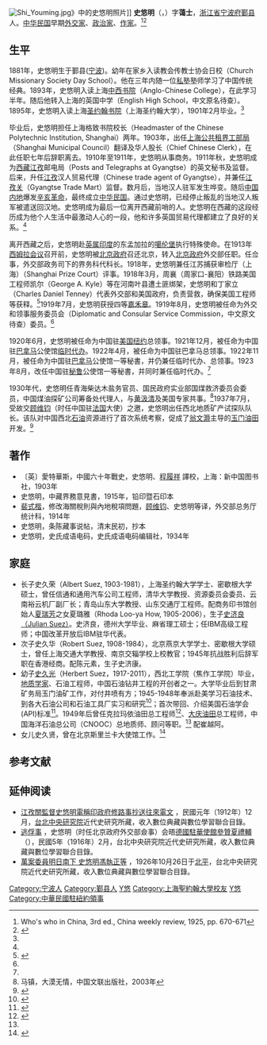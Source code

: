 [[File:Shi_Youming.jpg|thumb]]》中的史悠明照片]]
'''史悠明'''（{{lang-en|Iuming C.Suez}}，{{bd|1881年||1940|}}）字'''蔼士'''，[[浙江省|浙江省]][[宁波府|宁波府]][[鄞县|鄞县]]人。[[中华民国|中华民国]]早期[[外交家|外交家]]、[[政治家|政治家]]、[[作家|作家]]。<ref name=who>Who's who in China, 3rd ed., China weekly review, 1925, pp. 670-671</ref><ref>{{cite journal|last=房建昌|date=2002年|title=英国秘密档案中记载的民国初年护理西藏办事长官陆兴祺 -- 兼论印度华侨在维护中央对西藏的主权中所起的重要作用|journal=西北民族大学学报(哲学社会科学版)|volume=第4期}}</ref>

==生平==
1881年，史悠明生于鄞县([[宁波|宁波]])。幼年在家乡入读教会传教士协会日校（Church Missionary Society Day School）。他在三年内随一位[[私塾|私塾]]塾师学习了中国传统经典。1893年，史悠明入读上海[[中西书院|中西书院]]（Anglo-Chinese College），在此学习半年。随后他转入上海的英国中学（English High School，中文原名待查）。1895年，史悠明入读上海[[圣约翰书院|圣约翰书院]]（上海圣约翰大学），1901年2月毕业。<ref name=who/>

毕业后，史悠明担任上海格致书院校长（Headmaster of the Chinese Polytechnic Institution, Shanghai）两年。1903年，出任[[上海公共租界工部局|上海公共租界工部局]]（Shanghai Municipal Council）翻译及华人股长（Chief Chinese Clerk），在此任职七年后辞职离去。1910年至1911年，史悠明从事商务。1911年秋，史悠明成为[[西藏|西藏]][[江孜|江孜]]邮电局（Posts and Telegraphs at Gyangtse）的英文秘书及监督。后来，升任[[江孜|江孜]]汉人贸易代理（Chinese trade agent of Gyangtse），并兼任[[江孜关|江孜关]]（Gyangtse Trade Mart）监督。数月后，当地汉人驻军发生哗变。随后[[中国内地|中国内地]]爆发[[辛亥革命|辛亥革命]]，最终成立[[中华民国|中华民国]]。通过史悠明，已经停止叛乱的当地汉人叛军被遣送回汉地。史悠明成为最后一位离开西藏前哨的人。史悠明在西藏的这段经历成为他个人生活中最激动人心的一段，他和许多英国贸易代理都建立了良好的关系。<ref name=who/>

离开西藏之后，史悠明赴[[英属印度|英属印度]]的东孟加拉的[[噶伦堡|噶伦堡]]执行特殊使命。在1913年[[西姆拉会议|西姆拉会议]]召开前，史悠明被[[北洋政府|北京政府]]召还北京，转入[[北洋政府|北京政府]]外交部任职。任佥事，外交部政务司下的界务科代科长。1918年，史悠明兼任江苏捕获审检厅（上海）（Shanghai Prize Court）评事。1918年3月，周襄（周家口-襄阳）铁路美国工程师凯尔（George A. Kyle）等在河南叶县遭土匪绑架，史悠明和丁家立（Charles Daniel Tenney）代表外交部和美国政府，负责营救，确保美国工程师等获释。<ref>{{cite news|title=ENGINEERS CAPTURED: Surrounded by Brigands STORY OF ONE MAIN'S ESCAPE MR. KYLE STILL A PRISONER |date=The Shanghai Times, April 5, 1918.|accessdate=11 July 2018}}</ref>1919年7月，史悠明获授四等[[嘉禾章|嘉禾章]]。1919年8月，史悠明被任命为外交和领事服务委员会（Diplomatic and Consular Service Commission，中文原文待查）委员。<ref name=who/>

1920年6月，史悠明被任命为中国驻[[美国|美国]][[纽约|纽约]]总领事。1921年12月，被任命为中国驻[[巴拿马|巴拿马]]公使馆[[临时代办|临时代办]]。1922年4月，被任命为中国驻巴拿马总领事。1922年11月，被任命为中国驻[[巴拿马|巴拿马]]公使馆一等秘書，并仍兼任临时代办、总领事。1923年8月，改任中国驻[[秘鲁|秘鲁]]公使馆一等秘書，并同时兼任临时代办。<ref name=who/>

1930年代，史悠明任青海柴达木盐务官员、国民政府实业部国煤救济委员会委员，中国煤油探矿公司筹备处代理人，与[[黄汲清|黄汲清]]及美国专家共事。<ref>马镇，大漠无情，中国文联出版社，2003年</ref>1937年7月，受故交[[顾维钧|顾维钧]]（时任中国驻[[法国|法国]]大使）之邀，史悠明出任西北地质矿产试探队队长。该队对中国西北[[石油|石油]]资源进行了首次系统考察，促成了[[翁文灏|翁文灏]]主导的[[玉门油田|玉门油田]]开发。<ref name="史久光与“地层测试器”">{{cite journal|url=http://2010.cqvip.com/qk/89478X/201101/36433276.html |title=史久光与“地层测试器” |journal=石油与装备|year=2011|issue=1|page=106-108|author= 马镇|accessdate= }}</ref>

==著作==
* 〔英〕愛特華斯，中國六十年戰史，史悠明、[[程履祥|程履祥]] 譯校，上海：新中国图书社，1903年
* 史悠明，中藏界務意見書，1915年，铅印暨石印本
* [[裴式楷|裴式楷]]，修改海關稅則與內地稅項問題，[[顾维钧|顾维钧]]、史悠明等译，外交部总务厅统计科，1914年
* 史悠明，条陈藏事说帖，清末民初，抄本
* 史悠明，史氏成语电码，史氏成语电码编辑社，1934年

==家庭==
*长子史久荣（Albert Suez, 1903-1981），上海圣约翰大学学士、密歇根大学硕士，曾任信通和通用汽车公司工程师，清华大学教授、资源委员会委员、云南裕云机厂副厂长；青岛山东大学教授、山东交通厅工程师。配商务印书馆创始人[[夏瑞芳|夏瑞芳]]之女夏璐雅（Rhoda Loo-ya How, 1905-2006），生子[https://web.archive.org/web/20160319183400/http://giving.utexas.edu/2015/12/09/the-chinese-cowboy/ 史济良（Julian Suez）]。史济良，德州大学毕业、麻省理工硕士；任IBM高级工程师；中国改革开放后IBM驻华代表。
*次子史久华（Robert Suez, 1908-1984），北京燕京大学学士、密歇根大学硕士，曾任上海交通大学教授、南京交辎学校上校教官；1945年抗战胜利后辞军职在香港经商。配陈元素，生子史济康。
*幼子[[史久光|史久光]]（Herbert Suez，1917-2011），西北工学院（焦作工学院）毕业，[[地质学家|地质学家]]、石油工程师，中国石油钻井工程的开创者之一。大学毕业后到甘肃矿务局玉门油矿工作，对付井喷有方；1945-1948年奉派赴美学习石油技术、到各大石油公司和石油工具厂实习和研究<ref>{{cite journal|last= 陈谦平|date= 2016年|title=翁文灏与战时玉门油矿的开发  |journal=历史教学|issue=第22期 }}</ref>；首次带回、介绍美国石油学会(API)标准<ref>{{cite journal|last=阎三忠 |date=2001年|title=我国石油工业发展与标准化|journal=石油工业技术监督|issue=17卷11期}}</ref>。1949年后曾任克拉玛依油田总工程师<ref>{{cite news|title=克拉玛依札记 |last=沈石 |date=1957-09-15}}</ref>、[[大庆油田|大庆油田]]总工程师，中国海洋石油总公司（CNOOC）总地质师、顾问等职。<ref name="史久光与“地层测试器”"/> 配崔越阿。
*女儿史久贤，曾在北京斯里兰卡大使馆工作。<ref>{{cite book |author1=羅元旭 |title=東成西就: 七個華人基督教家族與中西交流百年 |date=2012 |publisher=三聯書店(香港)有限公司 |page=315}}</ref>

==参考文献==
{{reflist}}

==延伸阅读==
* [http://catalog.digitalarchives.tw/item/00/09/f9/e5.html 江孜關監督史悠明電稱印政府修路事抄送往來電文] {{Wayback|url=http://catalog.digitalarchives.tw/item/00/09/f9/e5.html |date=20190514214856 }}，民國元年（1912年）12月，[[台北|台北]][[中央研究院|中央研究院]]近代史研究所藏，收入數位典藏與數位學習聯合目錄。
* [http://catalog.digitalarchives.tw/item/00/0b/45/07.html 逃俘事] {{Wayback|url=http://catalog.digitalarchives.tw/item/00/0b/45/07.html |date=20190514203616 }}，史悠明（时任北京政府外交部僉事）会晤[[德國駐華使館|德國駐華使館]][[參贊|參贊]][[夏禮輔|夏禮輔]]（{{lang-de|Emil Krebs}}），民國5年（1916年）2月，台北中央研究院近代史研究所藏，收入數位典藏與數位學習聯合目錄。
* [http://catalog.digitalarchives.tw/item/00/07/11/32.html 萬案委員明日南下 史悠明馮執正等] {{Wayback|url=http://catalog.digitalarchives.tw/item/00/07/11/32.html |date=20160304081925 }}，1926年10月26日于[[北平|北平]]，台北中央研究院近代史研究所藏，收入數位典藏與數位學習聯合目錄。

{{start box}}
{{s-dip}}
{{s-before|[[杨书雯|杨书雯]]}}
{{s-title|[[中国驻巴拿马大使列表|中华民国驻巴拿马总领事]]|1921年11月—1921年12月}}
{{s-non|reason=废止}}
{{s-new}}
{{s-title|[[中国驻巴拿马大使列表|中华民国驻巴拿马公使]]|1921年12月—1923年8月<br><small>（临时代办，1922年任命[[刁作谦|刁作谦]]为公使）</small>}}
{{s-after|[[刁作谦|刁作谦]]}}
{{s-before|[[羅忠詒|羅忠詒]]|（临时代办，[[夏诒霆|夏诒霆]]任公使）}}
{{s-title|[[中国驻秘鲁大使列表|中华民国驻秘鲁公使]]|1923年8月—？<br><small>（临时代办，[[夏诒霆|夏诒霆]]任公使）</small>}}
{{s-after|[[施肇常|施肇常]]}}
{{end box}}

{{DEFAULTSORT:Shi史}}
[[Category:宁波人|Category:宁波人]]
[[Category:鄞县人|Category:鄞县人]]
[[Category:鄞县史氏|Y悠]]
[[Category:上海聖約翰大學校友|Category:上海聖約翰大學校友]]
[[Category:史姓|Y悠]]
[[Category:中華民國駐紐約領事|Category:中華民國駐紐約領事]]